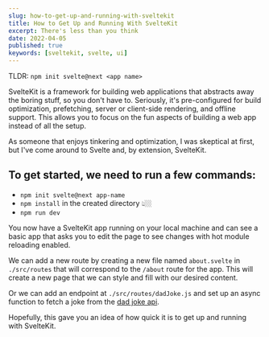 ```yaml
---
slug: how-to-get-up-and-running-with-sveltekit
title: How to Get Up and Running With SvelteKit
excerpt: There's less than you think
date: 2022-04-05
published: true
keywords: [sveltekit, svelte, ui]
---
```


TLDR: `npm init svelte@next <app name>`

SvelteKit is a framework for building web applications that abstracts away the
boring stuff, so you don't have to. Seriously, it's pre-configured for build
optimization, prefetching, server or client-side rendering, and offline support.
This allows you to focus on the fun aspects of building a web app instead of all
the setup.

As someone that enjoys tinkering and optimization, I was skeptical at first, but
I've come around to Svelte and, by extension, SvelteKit.

## To get started, we need to run a few commands:

- `npm init svelte@next app-name`
- `npm install` in the created directory 👆🏼
- `npm run dev`

You now have a SvelteKit app running on your local machine and can see a basic
app that asks you to edit the page to see changes with hot module reloading
enabled.

We can add a new route by creating a new file named `about.svelte` in
`./src/routes` that will correspond to the `/about` route for the app. This will
create a new page that we can style and fill with our desired content.

Or we can add an endpoint at `./src/routes/dadJoke.js` and set up an async
function to fetch a joke from the
[dad joke api](https://icanhazdadjoke.com/api).

Hopefully, this gave you an idea of how quick it is to get up and running with
SvelteKit.
